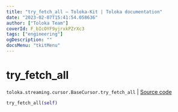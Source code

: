 ```yaml
---
title: "try_fetch_all — Toloka-Kit | Toloka documentation"
date: "2023-02-07T15:41:54.058636"
author: ["Toloka Team"]
coverId: F_bIcOYF9yjrxkPZrXc3
tags: ["engineering"]
ogDescription: ""
docsMenu: "tkitMenu"
---
```


# try_fetch_all
`toloka.streaming.cursor.BaseCursor.try_fetch_all` | [Source code](https://github.com/Toloka/toloka-kit/blob/v1.1.3/src/streaming/cursor.py#L124)

```python
try_fetch_all(self)
```